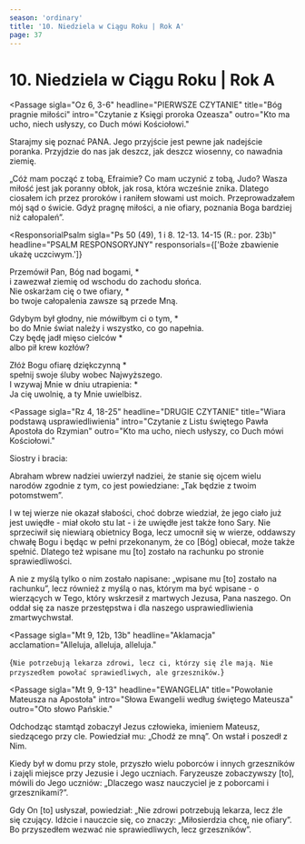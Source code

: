 ```yaml
---
season: 'ordinary'
title: '10. Niedziela w Ciągu Roku | Rok A'
page: 37
---
```


# 10. Niedziela w Ciągu Roku | Rok A

<Passage
  sigla="Oz 6, 3-6"
  headline="PIERWSZE CZYTANIE"
  title="Bóg pragnie miłości"
  intro="Czytanie z Księgi proroka Ozeasza"
  outro="Kto ma ucho, niech usłyszy, co Duch mówi Kościołowi."
>
  <p>Starajmy się poznać PANA. Jego przyjście jest pewne jak nadejście poranka. Przyjdzie do nas jak deszcz, jak deszcz wiosenny, co nawadnia ziemię.</p>
  <p>„Cóż mam począć z tobą, Efraimie? Co mam uczynić z tobą, Judo? Wasza miłość jest jak poranny obłok, jak rosa, która wcześnie znika. Dlatego ciosałem ich przez proroków i raniłem słowami ust moich. Przeprowadzałem mój sąd o świcie. Gdyż pragnę miłości, a nie ofiary, poznania Boga bardziej niż całopaleń”.</p>
</Passage>

<ResponsorialPsalm
  sigla="Ps 50 (49), 1 i 8. 12-13. 14-15 (R.: por. 23b)"
  headline="PSALM RESPONSORYJNY"
  responsorials={['Boże zbawienie ukażę uczciwym.']}
>
  <p>Przemówił Pan, Bóg nad bogami, *<br/>i zawezwał ziemię od wschodu do zachodu słońca.<br/>Nie oskarżam cię o twe ofiary, *<br/>bo twoje całopalenia zawsze są przede Mną.</p>
  <p>Gdybym był głodny, nie mówiłbym ci o tym, *<br/>bo do Mnie świat należy i wszystko, co go napełnia.<br/>Czy będę jadł mięso cielców *<br/>albo pił krew kozłów?</p>
  <p>Złóż Bogu ofiarę dziękczynną *<br/>spełnij swoje śluby wobec Najwyższego.<br/>I wzywaj Mnie w dniu utrapienia: *<br/>Ja cię uwolnię, a ty Mnie uwielbisz.</p>
</ResponsorialPsalm>

<Passage
  sigla="Rz 4, 18-25"
  headline="DRUGIE CZYTANIE"
  title="Wiara podstawą usprawiedliwienia"
  intro="Czytanie z Listu świętego Pawła Apostoła do Rzymian"
  outro="Kto ma ucho, niech usłyszy, co Duch mówi Kościołowi."
>
  <p>Siostry i bracia:</p>
  <p>Abraham wbrew nadziei uwierzył nadziei, że stanie się ojcem wielu narodów zgodnie z tym, co jest powiedziane: „Tak będzie z twoim potomstwem”.</p>
  <p>I w tej wierze nie okazał słabości, choć dobrze wiedział, że jego ciało już jest uwiędłe - miał około stu lat - i że uwiędłe jest także łono Sary. Nie sprzeciwił się niewiarą obietnicy Boga, lecz umocnił się w wierze, oddawszy chwałę Bogu i będąc w pełni przekonanym, że co [Bóg] obiecał, może także spełnić. Dlatego też wpisane mu [to] zostało na rachunku po stronie sprawiedliwości.</p>
  <p>A nie z myślą tylko o nim zostało napisane: „wpisane mu [to] zostało na rachunku”, lecz również z myślą o nas, którym ma być wpisane - o wierzących w Tego, który wskrzesił z martwych Jezusa, Pana naszego. On oddał się za nasze przestępstwa i dla naszego usprawiedliwienia zmartwychwstał.</p>
</Passage>

<Passage
  sigla="Mt 9, 12b, 13b"
  headline="Aklamacja"
  acclamation="Alleluja, alleluja, alleluja."
>
  {`Nie potrzebują lekarza zdrowi, lecz ci, którzy się źle mają.
Nie przyszedłem powołać sprawiedliwych, ale grzeszników.`}
</Passage>

<Passage
  sigla="Mt 9, 9-13"
  headline="EWANGELIA"
  title="Powołanie Mateusza na Apostoła"
  intro="Słowa Ewangelii według świętego Mateusza"
  outro="Oto słowo Pańskie."
>
  <p>Odchodząc stamtąd zobaczył Jezus człowieka, imieniem Mateusz, siedzącego przy cle. Powiedział mu: „Chodź ze mną”. On wstał i poszedł z Nim.</p>
  <p>Kiedy był w domu przy stole, przyszło wielu poborców i innych grzeszników i zajęli miejsce przy Jezusie i Jego uczniach. Faryzeusze zobaczywszy [to], mówili do Jego uczniów: „Dlaczego wasz nauczyciel je z poborcami i grzesznikami?”.</p>
  <p>Gdy On [to] usłyszał, powiedział: „Nie zdrowi potrzebują lekarza, lecz źle się czujący. Idźcie i nauczcie się, co znaczy: „Miłosierdzia chcę, nie ofiary”. Bo przyszedłem wezwać nie sprawiedliwych, lecz grzeszników”.</p>
</Passage>

